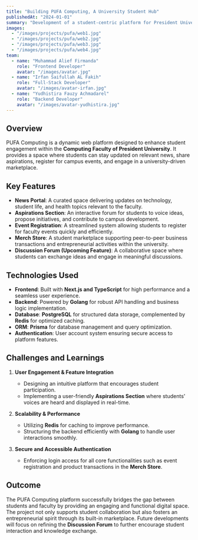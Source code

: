 ```yaml
---
title: "Building PUFA Computing, A University Student Hub"
publishedAt: "2024-01-01"
summary: "Development of a student-centric platform for President University's Computing Faculty, integrating news, aspirations, event registration, and marketplace features."
images:
  - "/images/projects/pufa/web1.jpg"
  - "/images/projects/pufa/web2.jpg"
  - "/images/projects/pufa/web3.jpg"
  - "/images/projects/pufa/web4.jpg"
team:
  - name: "Muhammad Alief Firmanda"
    role: "Frontend Developer"
    avatar: "/images/avatar.jpg"
  - name: "Irfan Saifullah AL Fakih"
    role: "Full-Stack Developer"
    avatar: "/images/avatar-irfan.jpg"
  - name: "Yudhistira Fauzy Achmadarel"
    role: "Backend Developer"
    avatar: "/images/avatar-yudhistira.jpg"
---
```


## Overview

PUFA Computing is a dynamic web platform designed to enhance student engagement within the **Computing Faculty of President University**. It provides a space where students can stay updated on relevant news, share aspirations, register for campus events, and engage in a university-driven marketplace.

## Key Features

- **News Portal**: A curated space delivering updates on technology, student life, and health topics relevant to the faculty.
- **Aspirations Section**: An interactive forum for students to voice ideas, propose initiatives, and contribute to campus development.
- **Event Registration**: A streamlined system allowing students to register for faculty events quickly and efficiently.
- **Merch Store**: A student marketplace supporting peer-to-peer business transactions and entrepreneurial activities within the university.
- **Discussion Forum (Upcoming Feature)**: A collaborative space where students can exchange ideas and engage in meaningful discussions.

## Technologies Used

- **Frontend**: Built with **Next.js and TypeScript** for high performance and a seamless user experience.
- **Backend**: Powered by **Golang** for robust API handling and business logic implementation.
- **Database**: **PostgreSQL** for structured data storage, complemented by **Redis** for optimized caching.
- **ORM**: **Prisma** for database management and query optimization.
- **Authentication**: User account system ensuring secure access to platform features.

## Challenges and Learnings

1. **User Engagement & Feature Integration**
   - Designing an intuitive platform that encourages student participation.
   - Implementing a user-friendly **Aspirations Section** where students' voices are heard and displayed in real-time.

2. **Scalability & Performance**
   - Utilizing **Redis** for caching to improve performance.
   - Structuring the backend efficiently with **Golang** to handle user interactions smoothly.

3. **Secure and Accessible Authentication**
   - Enforcing login access for all core functionalities such as event registration and product transactions in the **Merch Store**.

## Outcome

The PUFA Computing platform successfully bridges the gap between students and faculty by providing an engaging and functional digital space. The project not only supports student collaboration but also fosters an entrepreneurial spirit through its built-in marketplace. Future developments will focus on refining the **Discussion Forum** to further encourage student interaction and knowledge exchange.
